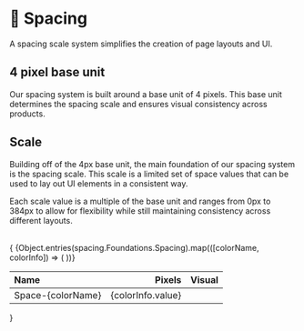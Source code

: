 
# 📐 Spacing

A spacing scale system simplifies the creation of page layouts and UI.

## 4 pixel base unit
Our spacing system is built around a base unit of 4 pixels. This base unit determines the spacing scale and ensures visual consistency across products.

## Scale
Building off of the 4px base unit, the main foundation of our spacing system is the spacing scale. This scale is a limited set of space values that can be used to lay out UI elements in a consistent way.

Each scale value is a multiple of the base unit and ranges from 0px to 384px to allow for flexibility while still maintaining consistency across different layouts. 

<br/>
{ <table className="w-full">
  <thead className="w-full">
    <tr className="border-0">
      <th className="border-t-0 border-x-0 p-2" align="left">Name</th>
      <th className="border-t-0 border-x-0 p-2 pr-8" align="right">Pixels</th>
      <th className="border-t-0 border-x-0 p-2" align="left">Visual</th>
    </tr>
  </thead>
  <tbody className="w-full">
    {Object.entries(spacing.Foundations.Spacing).map(([colorName, colorInfo]) => (
  <tr key={colorName} className="w-full bg-transparent dark:bg-transparent even:bg-transparent even:dark:bg-transparent border-0">
    <td className="w-full capitalize font-medium border-t-0 border-x-0 p-2">Space-{colorName}</td>
    <td className="border-t-0 border-x-0 p-2 pr-8" align="right"><div className="w-16 opacity-70 font-mono text-sm">{colorInfo.value}</div></td>
    <td className="border-t-0 border-x-0 p-2">
      <div className="w-32 h-6 rounded-radius-sm bg-color-bg-brand" style={{ width: colorInfo.value  }}></div>
    </td>
  </tr>
))}
  </tbody>
</table> }
<br/>